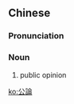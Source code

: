 {{also|公论}}
==Chinese==
{{zh-forms|s=公论}}

===Pronunciation===
{{zh-pron
|m=gōnglùn
|mn=kong-lūn
|cat=n
}}

===Noun===
{{zh-noun}}

# {{lb|zh|literary}} public opinion

[[ko:公論]]